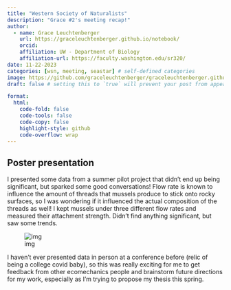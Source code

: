 ```yaml
---
title: "Western Society of Naturalists"
description: "Grace #2's meeting recap!"
author:
  - name: Grace Leuchtenberger
    url: https://graceleuchtenberger.github.io/notebook/
    orcid: 
    affiliation: UW - Department of Biology
    affiliation-url: https://faculty.washington.edu/sr320/
date: 11-22-2023
categories: [wsn, meeting, seastar] # self-defined categories
image: https://github.com/graceleuchtenberger/graceleuchtenberger.github.io/tree/master/post_images/20231122/WSN.jpeg # finding a good image
draft: false # setting this to `true` will prevent your post from appearing on your listing page until you're ready!

format:
  html:
    code-fold: false
    code-tools: false
    code-copy: false
    highlight-style: github
    code-overflow: wrap
---
```


## Poster presentation

I presented some data from a summer pilot project that didn't end up being significant, but sparked some good conversations! Flow rate is known to influence the amount of threads that mussels produce to stick onto rocky surfaces, so I was wondering if it influenced the actual composition of the threads as well! I kept mussels under three different flow rates and measured their attachment strength. Didn't find anything significant, but saw some trends. 

![img](https://github.com/graceleuchtenberger/graceleuchtenberger.github.io/blob/master/post_images/20231122/WSN.jpeg)

I haven't ever presented data in person at a conference before (relic of being a college covid baby), so this was really exciting for me to get feedback from other ecomechanics people and brainstorm future directions for my work, especially as I'm trying to propose my thesis this spring. 

